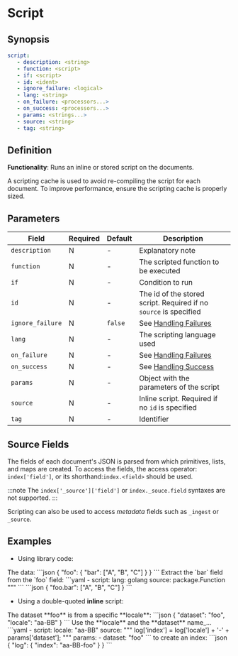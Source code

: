 # Script

## Synopsis

```yaml
script:
   - description: <string>
   - function: <script>
   - if: <script>
   - id: <ident>
   - ignore_failure: <logical>
   - lang: <string>
   - on_failure: <processors...>
   - on_success: <processors...>
   - params: <strings...>
   - source: <string>
   - tag: <string>
```

## Definition

**Functionality**: Runs an inline or stored script on the documents.

A scripting cache is used to avoid re-compiling the script for each document. To improve performance, ensure the scripting cache is properly sized.

## Parameters

|Field|Required|Default|Description|
|---|---|---|---|
|`description`|N|-|Explanatory note|
|`function`|N|-|The scripted function to be executed|
|`if`|N|-|Condition to run|
|`id`|N|-|The id of the stored script. Required if no `source` is specified|
|`ignore_failure`|N|`false`|See [Handling Failures](../handling-failures.mdx)|
|`lang`|N|-|The scripting language used|
|`on_failure`|N|-|See [Handling Failures](../handling-failures.mdx)|
|`on_success`|N|-|See [Handling Success](../handling-success.mdx)|
|`params`|N|-|Object with the parameters of the script|
|`source`|N|-|Inline script. Required if no `id` is specified|
|`tag`|N|-|Identifier|

## Source Fields

The fields of each document's JSON is parsed from which primitives, lists, and maps are created. To access the fields, the access operator: `index['field']`, or its shorthand:`index.<field>` should be used.

:::note
The `index['_source']['field']` or `index._souce.field` syntaxes are not supported.
:::

Scripting can also be used to access _metadata_ fields such as `_ingest` or `_source`.

## Examples

* Using library code:

<ExampleTable>
   <Description>
      The data:
   </Description>
   <SampleCode>
      ```json
      {
         "foo": {
            "bar": ["A", "B", "C"]
         }
      }
      ```
   </SampleCode>

   <Description>
      Extract the `bar` field from the `foo` field:
   </Description>
   <SampleCode>
      ```yaml
      - script:
         lang: golang
         source: package.Function
         """
      ```
      ```json
      {
         "foo.bar": ["A", "B", "C"]
      }
      ```
   </SampleCode>
</ExampleTable>

* Using a double-quoted **inline** script:

<ExampleTable>
   <Description>
      The dataset **foo** is from a specific **locale**:
   </Description>
   <SampleCode>
      ```json
      {
         "dataset": "foo",
         "locale": "aa-BB"
      }
      ```
   </SampleCode>

   <Description>
      Use the **locale** and the **dataset** name_...
   </Description>
   <SampleCode>
      ```yaml
      - script:
         locale: "aa-BB"
         source: """
            log['index'] = log['locale'] + '-' + params['dataset'];
         """
         params:
            - dataset: "foo"
   ```
   </SampleCode>
   <Description>
       to create an index:
   </Description>
   <SampleCode>
      ```json
      {
         "log": {
            "index": "aa-BB-foo"
         }
      }
      ```
   </SampleCode>
</ExampleTable>
